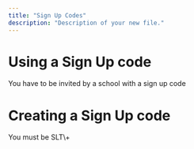 ```yaml
---
title: "Sign Up Codes"
description: "Description of your new file."
---
```


# Using a Sign Up code

<Info>
  You have to be invited by a school with a sign up code
</Info>

# Creating a Sign Up code

<Warning>
  You must be SLT\+
</Warning>